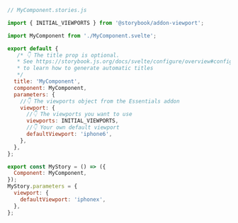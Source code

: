 ```js
// MyComponent.stories.js

import { INITIAL_VIEWPORTS } from '@storybook/addon-viewport';

import MyComponent from './MyComponent.svelte';

export default {
   /* 👇 The title prop is optional.
   * See https://storybook.js.org/docs/svelte/configure/overview#configure-story-loading
   * to learn how to generate automatic titles
   */
  title: 'MyComponent',
  component: MyComponent,
  parameters: {
    //👇 The viewports object from the Essentials addon
    viewport: {
      //👇 The viewports you want to use
      viewports: INITIAL_VIEWPORTS,
      //👇 Your own default viewport
      defaultViewport: 'iphone6',
    },
  },
};

export const MyStory = () => ({
  Component: MyComponent,
});
MyStory.parameters = {
  viewport: {
    defaultViewport: 'iphonex',
  },
};
```